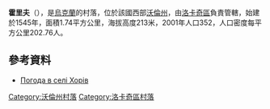{{coord|50|41|10|N|24|36|39|E|scale:30000|display=title}}

'''霍里夫'''（{{lang-uk|Хорів}}），是[[烏克蘭|烏克蘭]]的村落，位於該國西部[[沃倫州|沃倫州]]，由[[洛卡奇區|洛卡奇區]]負責管轄，始建於1545年，面積1.74平方公里，海拔高度213米，2001年人口352，人口密度每平方公里202.76人。

==參考資料==
* [http://weather.in.ua/ua/volynskaja/27488 Погода в селі Хорів] {{Wayback|url=http://weather.in.ua/ua/volynskaja/27488 |date=20111219092524 }}

[[Category:沃倫州村落|Category:沃倫州村落]]
[[Category:洛卡奇區村落|Category:洛卡奇區村落]]


{{Volyn-geo-stub}}